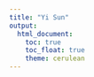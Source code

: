 ```yaml
---
title: "Yi Sun"
output: 
  html_document:
    toc: true
    toc_float: true
    theme: cerulean
---
```



